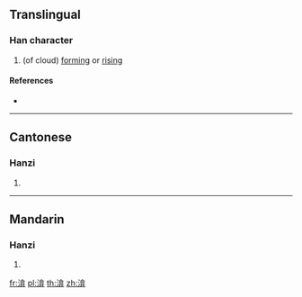 {{character info/new}}
==Translingual==

===Han character===
{{Han char|rn=85|rad=水|as=09|sn=12|four=38146|canj=EORT|ids=⿰氵弇}}

# (of cloud) [[form]]ing or [[rising]]

====References====
* {{Han ref|kx=0635.050|dkj=17784|dj=1042.030|hdz=31682.010|uh=6E30|ud=28208|bh=DA4A|bd=55882}}

----

==Cantonese==

===Hanzi===
{{yue-hanzi|jyut=|y=yim1}}

# {{defn|lang=yue|sort=水09}}

----

==Mandarin==

===Hanzi===
{{cmn-hanzi|pin=[[yān]] ([[yan1]]), [[yǎn]] ([[yan3]])|wg=yen<sup>1</sup>, yen<sup>3</sup>}}

# {{defn|lang=cmn|sort=水09}}

[[fr:渰]]
[[pl:渰]]
[[th:渰]]
[[zh:渰]]